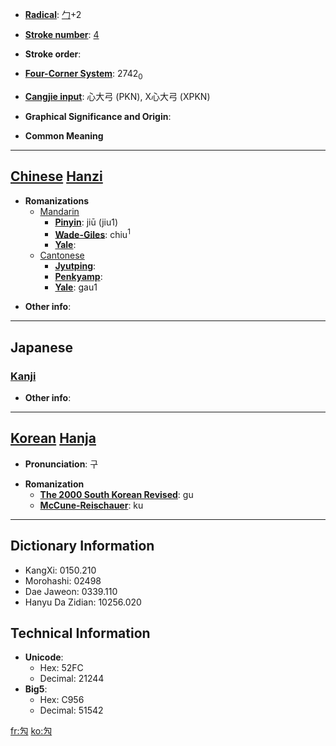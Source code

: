 * '''[[Wiktionary:Chinese radical index| Radical]]''': [[Wiktionary:Chinese radical index 勹|勹]]+2

* '''[[Wiktionary:Chinese total strokes index|Stroke number]]''': [[Wiktionary:Chinese total strokes index 4|4]]

* '''Stroke order''': 

* '''[[Wiktionary:Chinese four corner index|Four-Corner System]]''': 2742<sub>0</sub>

* '''[[Wiktionary:Chinese Cangjie index|Cangjie input]]''': 心大弓 (PKN), X心大弓 (XPKN)

* '''Graphical Significance and Origin''': 

* '''Common Meaning'''

----

== [[Chinese]] [[Hanzi]] ==

* '''Romanizations'''
** [[Mandarin]]
*** '''[[Pinyin]]''': jiū (jiu1)
*** '''[[Wade-Giles]]''': chiu<sup>1</sup>
*** '''[[Yale]]''': 
**[[Cantonese]]
***'''[[Jyutping]]''':
***'''[[Penkyamp]]''': 
***'''[[Yale]]''': gau1

* '''Other info''': 

----

==Japanese==
===[[Kanji]]===
{{kanji|on readings=[[きゅう]] (kyū), [[く]] (ku)
|kun readings=[[あつめる]] (atsumeru), [[あつまる]] (atsumaru)
}}

* '''Other info''':  

----

== [[Korean]] [[Hanja]] ==

* '''Pronunciation''': 구

* '''Romanization'''
** '''[[The 2000 South Korean Revised Romanization|The 2000 South Korean Revised]]''': gu
** '''[[McCune-Reischauer]]''': ku

----

== Dictionary Information ==

* KangXi: 0150.210
* Morohashi: 02498
* Dae Jaweon: 0339.110
* Hanyu Da Zidian: 10256.020

== Technical Information ==

* '''Unicode''':
** Hex: 52FC
** Decimal: 21244
* '''Big5''':
** Hex: C956
** Decimal: 51542

[[fr:勼]]
[[ko:勼]]